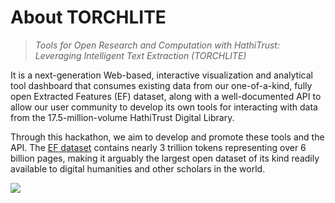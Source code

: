 # About TORCHLITE {.unnumbered}

> *Tools for Open Research and Computation with HathiTrust: Leveraging Intelligent Text Extraction (TORCHLITE)*

It is a next-generation Web-based, interactive visualization and analytical tool dashboard that consumes existing data from our one-of-a-kind, fully open Extracted Features (EF) dataset, along with a well-documented API to allow our user community to develop its own tools for interacting with data from the 17.5-million-volume HathiTrust Digital Library.

Through this hackathon, we aim to develop and promote these tools and the API. The [EF dataset](https://analytics.hathitrust.org/datasets) contains nearly 3 trillion tokens representing over 6 billion pages, making it arguably the largest open dataset of its kind readily available to digital humanities and other scholars in the world.

![](images/footer.png){fig-align="center"}